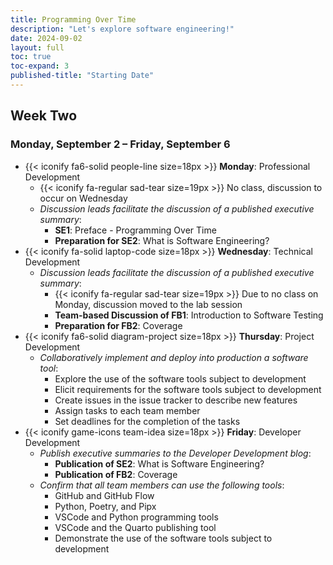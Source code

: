 ```yaml
---
title: Programming Over Time
description: "Let's explore software engineering!"
date: 2024-09-02
layout: full
toc: true
toc-expand: 3
published-title: "Starting Date"
---
```


## Week Two

### Monday, September 2 -- Friday, September 6

- {{< iconify fa6-solid people-line size=18px >}} **Monday**: Professional Development
  - {{< iconify fa-regular sad-tear size=19px >}} No class, discussion to occur on Wednesday
  - *Discussion leads facilitate the discussion of a published executive summary*:
    - **SE1**: Preface - Programming Over Time
    - **Preparation for SE2**: What is Software Engineering?

- {{< iconify fa-solid laptop-code size=18px >}} **Wednesday**: Technical Development
  - *Discussion leads facilitate the discussion of a published executive summary*:
    - {{< iconify fa-regular sad-tear size=19px >}} Due to no class on Monday, discussion moved to the lab session
    - **Team-based Discussion of FB1**: Introduction to Software Testing
    - **Preparation for FB2**: Coverage
- {{< iconify fa6-solid diagram-project size=18px >}} **Thursday**: Project Development
  - *Collaboratively implement and deploy into production a software tool*:
    - Explore the use of the software tools subject to development
    - Elicit requirements for the software tools subject to development
    - Create issues in the issue tracker to describe new features
    - Assign tasks to each team member
    - Set deadlines for the completion of the tasks
- {{< iconify game-icons team-idea size=18px >}} **Friday**: Developer Development
    - *Publish executive summaries to the Developer Development blog*:
        - **Publication of SE2**: What is Software Engineering?
        - **Publication of FB2**: Coverage
    - *Confirm that all team members can use the following tools*:
      - GitHub and GitHub Flow
      - Python, Poetry, and Pipx
      - VSCode and Python programming tools
      - VSCode and the Quarto publishing tool
      - Demonstrate the use of the software tools subject to development
